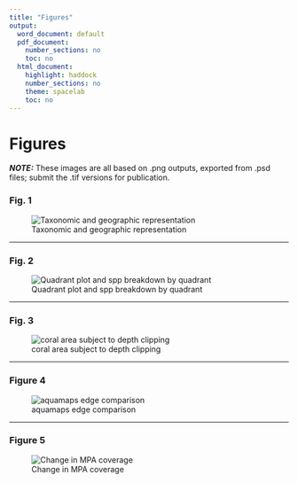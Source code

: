 ```yaml
---
title: "Figures"
output:
  word_document: default
  pdf_document:
    number_sections: no
    toc: no
  html_document:
    highlight: haddock
    number_sections: no
    theme: spacelab
    toc: no
---
```




<!--
Figure File Requirements

The list below is an abbreviated summary of the figure specifications. Read the full details of the requirements in the corresponding sections on this page.
  File Format:  TIFF or EPS
  Dimensions:   Width: 789 – 2250 pixels (at 300 dpi). Height maximum: 2625 pixels (at 300 dpi).
  Resolution:   300 – 600 dpi
  File Size:    <10 MB
  Text Within Figures: Arial, Times, or Symbol font only in 8-12 point
  Figure Files: Fig1.tif, Fig2.eps, and so on. Match file name to caption label and citation.
  Captions:     In the manuscript, not in the figure file.
  
  
Dimensions:    Centimeters	    Inches	Pixels at 300 dpi
Minimum width         6.68        2.63	              789
Maximum width        19.05         7.5               2250
Height maximum       22.23        8.75               2625
  At the height maximum, the figure occupies the whole page and excludes the caption
  “Dimensions” refers to the dimensions of the entire figure, excluding any white space. The closer figures match these dimensions, the closer they will meet expectations on publication.

TIPS
  To align your figure with the text column of the PDF version of the article, make it no wider than 5.2 inches (13.2 cm). 
  Ensure that individual images meet the pixel dimensions indicated above when preparing and saving figures with slideshow software (like Powerpoint, OpenOffice, or Keynote).
  Make sure source images are 2,250 pixels wide if you want figures at full page width of 19.05cm.

When adjusting the figure dimensions, be sure the Chain/Lock symbol is closed. This will maintain the width and height ratio of your figure.
Go to Image → Properties (or Image → Information) to view image dimensions.
Resolution
  Submit figures at the desired dimensions with a resolution no greater than 300-600 dpi. 
  The quality of a low-resolution figure cannot be improved by simply increasing the resolution in graphics software. To improve the resolution of your figure, you must re-create the figure from the beginning.
  Resolution below 300 results in blurred, jagged or pixelated published figures. Resolution above 600 dpi may lead to resizing of the published figure.
  The quality of your figures is only as good as the lowest-resolution element placed in them. If you created a 72 dpi line graph and placed it in a 300 dpi TIFF, the graph will look blurred, jagged, or pixilated.

File size
  Submit files at a size of 10 MB or less.
  Reducing TIFF file size
    Save with LZW compression.
    Set resolution between 300-600 dpi.
    Flatten. A flattened TIFF has a single layer called “background” and has a smaller file size than a TIFF with “Layer 1”.

Text within figures
  Use only Arial, Times, or Symbol font in 8-12 point. 
  Do not include author names, article title, or figure number/title/caption within figure files. That information will go into your figure caption in the manuscript. Read more about submitting captions.

Multi-panel figures
  Place all panels from a multipart figure into a single page and file. If you have a multipart figure spanning multiple files:
    Combine multiple panels into one page, or break them apart into separate figures.
    Re-number all figures and in-text citations accordingly.
  To create a multipanel figure from individual files, use a presentation program such as OpenOffice Impress, Microsoft PowerPoint, or Keynote for Mac. Then convert to TIFF.
    To set up the page, use the values listed in Dimensions.
    Use an Insert tool to place figures. Do not drag/drop or copy/paste images into the file, because this results in a 72 dpi image.
    If your figures have numerous pictures, charts, or small text, they will render best at a resolution of 600 dpi.

Color Mode
  RGB (8 bit/channel) or grayscale only.

White space
  A 2-point white space border around each figure is recommended to prevent inadvertent cropping of content at layout. Crop out excess white space from around image content.

Orientation
  Rotate and submit the figure in the orientation that you wish it to publish.
  Figures will be inserted into the typeset article in the orientation in which they are supplied. For example, if a vertical image is submitted in a horizontal orientation, it will be set horizontally in the article.

Additional Requirements for TIFF 
  Layers
    Flattened, with no layers. Figures with a single layer named “layer 1” or “layer 0” are in fact layered.
  
  Compression
    LZW compression is required. To apply: 
      In GIMP, use “Export” instead of “Save As”. Select TIFF as the format, and then select LZW compression.
      In Photoshop, select “LZW compression” and “Discard Layers, and Save a Copy.”

How to Submit Figures and Captions
  Your figures contain three elements: figure files, captions, and in-text citations. When naming your figures, match the figure file name with corresponding in-text citations and the caption label in the manuscript. Example: a figure file named “Fig1.tif” should match the citation “Fig 1” and the figure label “Fig 1.” in the caption.

Figure Files
  Name files in numeric order with the format: Fig1.tif, Fig2.eps, and so on.
  Upload each figure as an individual file that is separate from the manuscript.
  If at any point you change the numbering order of your figures, be sure to update all figure citations, captions, and file names accordingly.

Captions
  Organizing
  Place figure captions in the manuscript text in read order, immediately following the paragraph in which the figure is first cited. Do not include captions as part of the figure files or submit them in a separate document.

Formatting
  Figure captions have two required elements: figure label and figure title. Legends are optional.
    Label. Name figure labels using Arabic numerals, and abbreviate the word “Figure” to “Fig” (e.g., Fig 1, Fig 2, Fig 3, etc.).
    Title. The title should be concise and descriptive. Restrict it to 15 words or less. 
    Legend. Place the legend directly after the title of the figure to which it belongs. Place any figure credits in the last sentence of the legend. 
  
  Figure legends tips
    Be succinct: Avoid lengthy descriptions of methods. 
    Describe the key messages of a figure: provide a description of the figure that will allow readers to understand it without referring to the text.
    Describe each part of a multipart figure with with a lettered panel label: for example, (A) or (a).
    Define all non-standard symbols and abbreviations.
  
  In-text citations
    Cite figures with the format: Fig 1A, Fig 1B, Fig 2, Fig 3, etc.
    Cite figures in ascending numeric order upon first appearance in the manuscript file. This includes citations to text boxes and tables. In the published article, figures are inserted according to the placement of their first citation and caption in the article. 
    Lettered subparts of whole figures may be cited in any order in the text, provided the first mention of each whole figure is in numerical order. For example, you may cite any subpart of Fig 3 in any order (e.g., Fig 3C before Fig 3A), as long as Figs 1 and 2 have already been cited.
-->

# Figures

___NOTE:___ These images are all based on .png outputs, exported from .psd files; submit the .tif versions for publication.

### Fig. 1
<a id = 'fig1'></a>

![Taxonomic and geographic representation](figures/fig1.png)

-----

### Fig. 2
<a id = 'fig2'></a>

![Quadrant plot and spp breakdown by quadrant](figures/fig2.png)

-----

### Fig. 3
<a id = 'fig3'></a>

![coral area subject to depth clipping](figures/fig3.png)

-----

### Figure 4

<a id = 'fig4'></a>

![aquamaps edge comparison](figures/fig4.png)

-----

### Figure 5

<a id = 'fig5'></a>

![Change in MPA coverage](figures/fig5.png)


